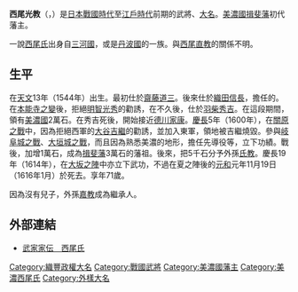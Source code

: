 {{Unreferenced|time=2016-12-08T13:48:28+00:00}} 
{{Infobox officeholder
| name               = 西尾光教
| image              = 
| caption            = 

| office            = [[揖斐藩|揖斐藩]]藩主
| term_start        = 1600年
| term_end          = 1616年
| predecessor       = {{small|新設}}
| successor         = {{link-ja|西尾嘉教|西尾嘉教}}

| office1            = {{link-ja|曾根藩|曽根藩}}藩主
| term_start1        = 1588年
| term_end1          = 1600年
| predecessor1       = {{small|新設}}
| successor1         = {{small|廢藩}}

| birth_name         = 	
| birth_date         = 1544年<br>（[[天文_(後奈良天皇)|天文]]13年）
| birth_place        = 
| death_date         = {{death date and age|1616|1|8|1544}}<br>（[[元和_(後水尾天皇)|元和]]元年11月19日）
| death_place        = 
| module             = {{日本武士|child=yes
|時代= [[日本戰國時代|日本戰國時代]]—[[江戶時代|江戶時代]]前期
|幼名= 小六
|改名= 
|别名= 
|諡号= 
|神号= 
|戒名= 
|洗禮名= 
|墓所= [[岐阜縣|岐阜縣]][[揖斐郡|揖斐郡]][[揖斐川町|揖斐川町]]三輪的{{tsl|ja|松林寺}}
|朝廷官位= [[從五位下|從五位下]][[豐後守|豐後守]]
|幕府職位= 
|主君= [[齋藤道三|齋藤道三]]→[[齋藤義龍|義龍]]→[[齋藤龍興|龍興]]→[[織田信長|織田信長]]→[[豐臣秀吉|豐臣秀吉]]→[[豐臣秀賴|秀賴]]→[[德川家康|德川家康]]→[[德川秀忠|秀忠]]
|藩= [[美濃國|美濃國]][[揖斐藩|揖斐藩]]主
|氏族= [[西尾氏|西尾氏]]
|父= [[西尾信光|西尾信光]]
|養父= 
|養母= 
|兄弟= 
|姐妹= 
|正室= [[氏家行隆|氏家行隆]]的女兒
|側室= 
|子= 
|女= [[堀直景|堀直景]]繼室、高田某室（後來成為[[村瀨重治|村瀨重治]]室）、[[木下吉隆|木下吉隆]]室
|養子= [[西尾教次|教次]]、'''[[西尾嘉教|嘉教]]'''、[[西尾氏教|氏教]]
|養女= 
 }}
}}
'''西尾光教'''（{{jpn|j=西尾 光教|kana=にしお みつのり|rm=Nishio Mitsunori}}，{{bd|1544年||1616年|1月8日}}）是[[日本戰國時代|日本戰國時代]]至[[江戶時代|江戶時代]]前期的武將、[[大名_(称谓)|大名]]。[[美濃國|美濃國]][[揖斐藩|揖斐藩]]初代藩主。

一說[[西尾氏|西尾氏]]出身自[[三河國|三河國]]，或是[[丹波國|丹波國]]{{tsl|ja|籾井氏}}的一族。與[[西尾直教|西尾直教]]的關係不明。

== 生平 ==
在[[天文_(後奈良天皇)|天文]]13年（1544年）出生。最初仕於[[齋藤道三|齋藤道三]]。後來仕於[[織田信長|織田信長]]，擔任{{tsl|ja|氏家氏}}的{{tsl|ja|被官}}。在[[本能寺之變|本能寺之變]]後，拒絕[[明智光秀|明智光秀]]的勸誘，在不久後，仕於[[羽柴秀吉|羽柴秀吉]]。在這段期間，領有[[美濃國|美濃國]]{{tsl|ja|曽根城|曾根城}}2萬石。在秀吉死後，開始接近[[德川家康|德川家康]]。[[慶長|慶長]]5年（1600年），在[[關原之戰|關原之戰]]中，因為拒絕西軍的[[大谷吉繼|大谷吉繼]]的勸誘，並加入東軍，領地被吉繼燒毀。參與[[岐阜城之戰|岐阜城之戰]]、[[大垣城之戰|大垣城之戰]]，而且因為熟悉美濃的地形，擔任先導役等，立下功績。戰後，加增1萬石，成為[[揖斐藩|揖斐藩]]3萬石的藩祖。後來，把5千石分予外孫[[西尾氏教|氏教]]。慶長19年（1614年），在[[大坂之陣|大坂之陣]]中亦立下武功，不過在夏之陣後的[[元和_(後水尾天皇)|元和]]元年11月19日（1616年1月）於{{tsl|ja|駿府}}死去。享年71歲。

因為沒有兒子，外孫[[西尾嘉教|嘉教]]成為繼承人。

== 外部連結 ==
*[http://www2.harimaya.com/sengoku/html/nishio_k.html 武家家伝＿西尾氏] {{Wayback|url=http://www2.harimaya.com/sengoku/html/nishio_k.html |date=20200204201755 }}

{{曾根藩主|1588年—1600年}}
{{揖斐藩主|初代|1600年—1616年}}
[[Category:織豐政權大名|Category:織豐政權大名]]
[[Category:戰國武將|Category:戰國武將]]
[[Category:美濃國藩主|Category:美濃國藩主]]
[[Category:美濃西尾氏|Category:美濃西尾氏]]
[[Category:外樣大名|Category:外樣大名]]
